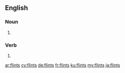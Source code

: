 {{also|Flints}}
==English==

===Noun===
{{head|en|noun plural form}}

# {{plural of|flint|lang=en}}

===Verb===
{{head|en|verb form}}

# {{en-third-person singular of|flint}}

[[ar:flints]]
[[cy:flints]]
[[de:flints]]
[[fr:flints]]
[[ku:flints]]
[[my:flints]]
[[ja:flints]]